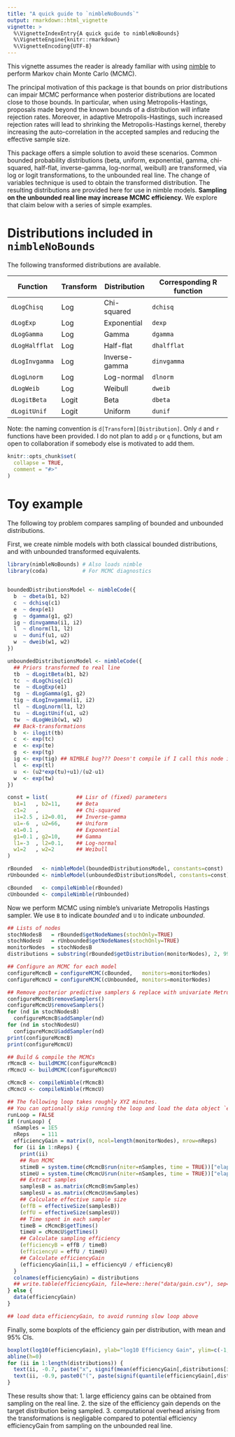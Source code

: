 ```yaml
---
title: "A quick guide to `nimbleNoBounds`"
output: rmarkdown::html_vignette
vignette: >
  %\VignetteIndexEntry{A quick guide to nimbleNoBounds}
  %\VignetteEngine{knitr::rmarkdown}
  %\VignetteEncoding{UTF-8}
---
```


<!-- Add this vignette to the documentation via roxygen2::roxygenise() and  R CMD build -->

<!-- setwd("/home/pleydell/nimbleProject/nimble-snippets/nimbleAPT"); roxygen2::roxygenise() -->



This vignette assumes the reader is already familiar with using [nimble](https://r-nimble.org/) to perform Markov chain Monte Carlo (MCMC).

The principal motivation of this package is that bounds on prior distributions can impair MCMC performance when posterior distributions are located close to those bounds.
In particular, when using Metropolis-Hastings, proposals made beyond the known bounds of a distribution will inflate rejection rates.
Moreover, in adaptive Metropolis-Hastings, such increased rejection rates will lead to shrinking the Metropolis-Hastings kernel,
thereby increasing the auto-correlation in the accepted samples and reducing the effective sample size.


This package offers a simple solution to avoid these scenarios.
Common bounded probability distributions (beta, uniform, exponential, gamma, chi-squared, half-flat, inverse-gamma, log-normal, weibull)
are transformed, via log or logit transformations, to the unbounded real line.
The change of variables technique is used to obtain the transformed distribution.
The resulting distributions are provided here for use in nimble models.
__Sampling on the unbounded real line may increase MCMC efficiency.__
We explore that claim below with a series of simple examples.

# Distributions included in `nimbleNoBounds`

The following transformed distributions are available.

| Function       | Transform | Distribution  | Corresponding R function |
|----------------|-----------|---------------|--------------------------|
| `dLogChisq`    | Log       | Chi-squared   | `dchisq`                 |
| `dLogExp`      | Log       | Exponential   | `dexp`                   |
| `dLogGamma`    | Log       | Gamma         | `dgamma`                 |
| `dLogHalfflat` | Log       | Half-flat     | `dhalfflat`              |
| `dLogInvgamma` | Log       | Inverse-gamma | `dinvgamma`              |
| `dLogLnorm`    | Log       | Log-normal    | `dlnorm`                 |
| `dLogWeib`     | Log       | Weibull       | `dweib`                  |
| `dLogitBeta`   | Logit     | Beta          | `dbeta`                  |
| `dLogitUnif`   | Logit     | Uniform       | `dunif`                  |

Note: the naming convention is `d[Transform][Distribution]`.
Only `d` and `r` functions have been provided.
I do not plan to add `p` or `q` functions, but am open to collaboration if somebody else is motivated to add them.




```r
knitr::opts_chunk$set(
  collapse = TRUE,
  comment = "#>"
)
```

# Toy example

The following toy problem compares sampling of bounded and unbounded distributions.

First, we create nimble models with both classical bounded distributions, and with unbounded transformed equivalents.

```r
library(nimbleNoBounds) # Also loads nimble
library(coda)           # For MCMC diagnostics


boundedDistributionsModel <- nimbleCode({
  b  ~ dbeta(b1, b2)
  c  ~ dchisq(c1)
  e  ~ dexp(e1)
  g  ~ dgamma(g1, g2)
  ig ~ dinvgamma(i1, i2)
  l  ~ dlnorm(l1, l2)
  u  ~ dunif(u1, u2)
  w  ~ dweib(w1, w2)
})

unboundedDistributionsModel <- nimbleCode({
  ## Priors transformed to real line
  tb  ~ dLogitBeta(b1, b2)
  tc  ~ dLogChisq(c1)
  te  ~ dLogExp(e1)
  tg  ~ dLogGamma(g1, g2)
  tig ~ dLogInvgamma(i1, i2)
  tl  ~ dLogLnorm(l1, l2)
  tu  ~ dLogitUnif(u1, u2)
  tw  ~ dLogWeib(w1, w2)
  ## Back-transformations
  b  <- ilogit(tb)
  c  <- exp(tc)
  e  <- exp(te)
  g  <- exp(tg)
  ig <- exp(tig) ## NIMBLE bug??? Doesn't compile if I call this node i
  l  <- exp(tl)
  u  <- (u2*exp(tu)+u1)/(u2-u1)
  w  <- exp(tw)
})

const = list(         ## Lisr of (fixed) parameters
  b1=1   , b2=11,     ## Beta
  c1=2   ,            ## Chi-squared
  i1=2.5 , i2=0.01,   ## Inverse-gamma
  u1=-6  , u2=66,     ## Uniform
  e1=0.1 ,            ## Exponential
  g1=0.1 , g2=10,     ## Gamma
  l1=-3  , l2=0.1,    ## Log-normal
  w1=2   , w2=2       ## Weibull
)

rBounded   <- nimbleModel(boundedDistributionsModel, constants=const)
rUnbounded <- nimbleModel(unboundedDistributionsModel, constants=const)

cBounded   <- compileNimble(rBounded)
cUnbounded <- compileNimble(rUnbounded)

```

Now we perform MCMC using nimble's univariate Metropolis Hastings sampler.
We use `B` to indicate _bounded_ and `U` to indicate _unbounded_.


```r
## Lists of nodes
stochNodesB   = rBounded$getNodeNames(stochOnly=TRUE)
stochNodesU   = rUnbounded$getNodeNames(stochOnly=TRUE)
monitorNodes  = stochNodesB
distributions = substring(rBounded$getDistribution(monitorNodes), 2, 99)

## Configure an MCMC for each model
configureMcmcB = configureMCMC(cBounded,   monitors=monitorNodes)
configureMcmcU = configureMCMC(cUnbounded, monitors=monitorNodes)

## Remove posterior predictive samplers & replace with univariate Metropolis-Hastings
configureMcmcB$removeSamplers()
configureMcmcU$removeSamplers()
for (nd in stochNodesB)
  configureMcmcB$addSampler(nd)
for (nd in stochNodesU)
  configureMcmcU$addSampler(nd)
print(configureMcmcB)
print(configureMcmcU)

## Build & compile the MCMCs
rMcmcB <- buildMCMC(configureMcmcB)
rMcmcU <- buildMCMC(configureMcmcU)

cMcmcB <- compileNimble(rMcmcB)
cMcmcU <- compileNimble(rMcmcU)

## The following loop takes roughly XYZ minutes.
## You can optionally skip running the loop and load the data object `efficiencyGain` from the package.
runLoop = FALSE
if (runLoop) {
  nSamples = 1E5
  nReps    = 111
  efficiencyGain = matrix(0, ncol=length(monitorNodes), nrow=nReps)
  for (ii in 1:nReps) {
    print(ii)
    ## Run MCMC
    stimeB = system.time(cMcmcB$run(niter=nSamples, time = TRUE))["elapsed"]
    stimeU = system.time(cMcmcU$run(niter=nSamples, time = TRUE))["elapsed"]
    ## Extract samples
    samplesB = as.matrix(cMcmcB$mvSamples)
    samplesU = as.matrix(cMcmcU$mvSamples)
    ## Calculate effective sample size
    (effB = effectiveSize(samplesB))
    (effU = effectiveSize(samplesU))
    ## Time spent in each sampler
    timeB = cMcmcB$getTimes()
    timeU = cMcmcU$getTimes()
    ## Calculate sampling efficiency
    (efficiencyB = effB / timeB)
    (efficiencyU = effU / timeU)
    ## Calculate efficiencyGain
    (efficiencyGain[ii,] = efficiencyU / efficiencyB)
  }
  colnames(efficiencyGain) = distributions
  ## write.table(efficiencyGain, file=here::here("data/gain.csv"), sep=";", row.names = FALSE)
} else {
  data(efficiencyGain)
}
```
```r
## load data efficiencyGain, to avoid running slow loop above

```

Finally, some boxplots of the efficiency gain per distribution, with mean and 95% CIs.
```r
boxplot(log10(efficiencyGain), ylab="log10 Efficiency Gain", ylim=c(-1, 4))
abline(h=0)
for (ii in 1:length(distributions)) {
  text(ii, -0.7, paste("x", signif(mean(efficiencyGain[,distributions[ii]]), 3)))
  text(ii, -0.9, paste0("(", paste(signif(quantile(efficiencyGain[,distributions[ii]], c(0.025, 0.975)), 3), collapse=" - "), ")"))
}

```

These results show that:
1. large efficiency gains can be obtained from sampling on the real line.
2. the size of the efficiency gain depends on the target distribution being sampled.
3. computational overhead arising from the transformations is negligable compared to potential efficiency efficiencyGain from sampling on the unbounded real line.
